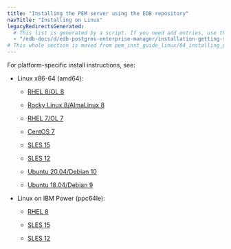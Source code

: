 ```yaml
---
title: "Installing the PEM server using the EDB repository"
navTitle: "Installing on Linux"
legacyRedirectsGenerated:
  # This list is generated by a script. If you need add entries, use the `legacyRedirects` key.
  - "/edb-docs/d/edb-postgres-enterprise-manager/installation-getting-started/linux-installation-guide/8.0/installing_pem_server_on_linux.html"
# This whole section is moved from pem_inst_guide_linux/04_installing_postgres_enterprise_manager and the navtitle is added.
---
```


For platform-specific install instructions, see:

- Linux x86-64 (amd64):
  - [RHEL 8/OL 8](pem_server_rhel8_x86)

  - [Rocky Linux 8/AlmaLinux 8](pem_server_other_linux8_x86)
  - [RHEL 7/OL 7](pem_server_rhel7_x86)
  - [CentOS 7](02a_pem_server_centos7_x86)
  - [SLES 15](03_pem_server_sles15_x86)
  - [SLES 12](04_pem_server_sles12_x86)
  - [Ubuntu 20.04/Debian 10](05_pem_server_ubuntu20_deb10_x86)
  - [Ubuntu 18.04/Debian 9](06_pem_server_ubuntu18_deb9_x86)

- Linux on IBM Power (ppc64le):
  - [RHEL 8](07_pem_server_rhel8_ppcle)
  
  - [SLES 15](09_pem_server_sles15_ppcle)
  - [SLES 12](10_pem_server_sles12_ppcle)
